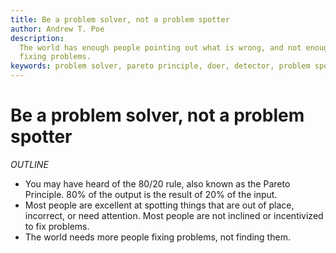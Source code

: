 ```yaml
---
title: Be a problem solver, not a problem spotter
author: Andrew T. Poe
description:
  The world has enough people pointing out what is wrong, and not enough people
  fixing problems.
keywords: problem solver, pareto principle, doer, detector, problem spotter,
---
```


# Be a problem solver, not a problem spotter

_OUTLINE_

- You may have heard of the 80/20 rule, also known as the Pareto Principle. 80%
  of the output is the result of 20% of the input.
- Most people are excellent at spotting things that are out of place, incorrect,
  or need attention. Most people are not inclined or incentivized to fix
  problems.
- The world needs more people fixing problems, not finding them.
